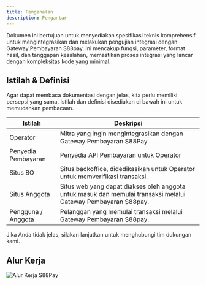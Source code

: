 ```yaml
---
title: Pengenalan
description: Pengantar
---
```


Dokumen ini bertujuan untuk menyediakan spesifikasi teknis komprehensif untuk mengintegrasikan dan melakukan pengujian integrasi dengan Gateway Pembayaran S88pay. Ini mencakup fungsi, parameter, format hasil, dan tanggapan kesalahan, memastikan proses integrasi yang lancar dengan kompleksitas kode yang minimal.

## Istilah & Definisi

Agar dapat membaca dokumentasi dengan jelas, kita perlu memiliki persepsi yang sama. Istilah dan definisi disediakan di bawah ini untuk memudahkan pembacaan.

| Istilah             | Deskripsi                                                                                                      |
| ------------------- | -------------------------------------------------------------------------------------------------------------- |
| Operator            | Mitra yang ingin mengintegrasikan dengan Gateway Pembayaran S88Pay                                             |
| Penyedia Pembayaran | Penyedia API Pembayaran untuk Operator                                                                         |
| Situs BO            | Situs backoffice, didedikasikan untuk Operator untuk memverifikasi transaksi.                                  |
| Situs Anggota       | Situs web yang dapat diakses oleh anggota untuk masuk dan memulai transaksi melalui Gateway Pembayaran S88pay. |
| Pengguna / Anggota  | Pelanggan yang memulai transaksi melalui Gateway Pembayaran S88pay.                                            |

Jika Anda tidak jelas, silakan lanjutkan untuk menghubungi tim dukungan kami.

## Alur Kerja

![Alur Kerja S88Pay](/img/workflow.jpg)
